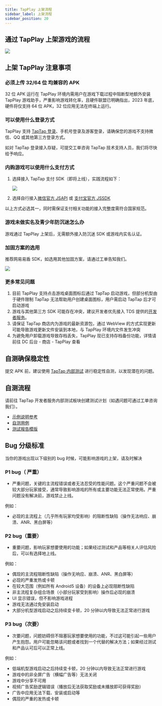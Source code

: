 ```yaml
---
title: TapPlay 上架流程
sidebar_label: 上架流程
sidebar_position: 20
---
```


## 通过 TapPlay 上架游戏的流程

![](https://img.tapimg.com/market/images/3e162c77d3c77d6c948b295804172f63.png)

## 上架 TapPlay 注意事项

### 必须上传 32/64 位 均兼容的 APK

32 位 APK 运行在 TapPlay 环境内需用户在游戏下载过程中阻断型地额外安装 TapPlay 游戏助手，严重影响游戏转化率，且硬件联盟已明确指出，2023 年底，硬件将仅支持 64 位 APK，32 位应用无法在终端上运行。

### 可以使用什么登录方式

TapPlay 支持 [TapTap 登录](/sdk/taptap-login/features/)、手机号登录及游客登录，请确保您的游戏不支持微信、QQ 或其他第三方登录方式。

如对 TapTap 登录接入存疑，可提交工单咨询 TapTap 技术支持人员，我们将尽快给予响应。

### 内购游戏可以使用什么支付方式

1. 选择接入 TapTap 支付 SDK（即将上线），实践流程如下：

   ![](/img/tap-play/flow-pay.svg)

2. 选择自行接入[微信官方 JSAPI](https://pay.weixin.qq.com/wiki/doc/api/H5.php?chapter=15_1) 或 [支付宝官方 JSSDK](https://opendocs.alipay.com/open/203/105285)

以上方式必选其一，同时需保证支付相关功能的接入完整度需符合国家规范。

### 游戏未做实名及青少年防沉迷怎么办

游戏通过 TapPlay 上架后，无需额外接入防沉迷 SDK 或游戏内实名认证。

### 加固方案的选用

推荐网易易盾 SDK，如选用其他加固方案，请通过工单告知我们。

![](/img/tap-play/ticket.png)

### 更多常见问题

1. 目前 TapPlay 支持点击游戏桌面图标后通过 TapTap 启动游戏，但部分机型由于硬件限制 TapTap 无法帮助用户创建桌面图标，用户需启动 TapTap 后才可启动游戏
2. 游戏与其他第三方 SDK 可能存在冲突，建议开发者优先接入 TDS 提供的[开发者服务](/)。
3. 请保证 TapTap 商店内为游戏的最新资源包，通过 WebView 的方式实现更新可能导致游戏更新文件安装到本地，与 TapPlay 环境内文件发生冲突
4. 为避免用户卸载游戏导致存档丢失，TapPlay 现已支持存档备份功能，详情请前往 DC 后台 - 商店 - TapPlay 查看

## 自测确保稳定性

提交 APK 前，建议使用 [TapTap 内部测试](https://developer.taptap.cn/docs/store/test/test-internaltest/) 进行稳定性自测，以发现潜在的问题。

## 自测流程

请前往 TapTap 开发者服务内部测试板块创建测试计划（如遇问题可通过工单咨询我们）。

- [示例说明参考](https://developer.taptap.cn/docs/store/test/test-internaltest/)
- [自测用例](pathname:///files/tapplay-test-cases.xlsx)
- [测试报告模版](pathname:///files/tapplay-test-report-template.pdf)

## Bug 分级标准

当你的游戏出现以下级别的 bug 时候，可能影响游戏的上架，请及时解决

### P1 bug（ 严重）

- 严重问题，关键的主流程错误或者无法忍受的性能问题。这个严重问题不会被较大部分玩家接受，通常导致影响游戏的所有或主要功能无法正常使用。严重问题没有解决前，游戏禁止上线。

例如：

- 必现的主流程上（几乎所有玩家均受影响）的阻断性缺陷（操作无法响应、崩溃、ANR、黑白屏等）

### P2 bug（重要）

- 重要问题，影响玩家想要使用的功能；如果经过测试和产品等相关人评估风险后，可以有选择地上线。

例如：

- 偶现的主流程阻断性缺陷（操作无响应、崩溃、ANR、黑白屏等）
- 必现的严重发热或卡顿
- 在较大范围（例如所有 Android5 设备）的设备上必现阻断性缺陷
- 非主流程复杂组合场景（小部分玩家受到影响）操作后必现的崩溃
- UI 显示错误，但不影响游戏进程
- 游戏无法通过免安装启动
- 大部分机型游戏启动之后持续变卡顿，20 分钟以内导致无法正常进行游戏

### P3 bug（次要）

- 次要问题，问题妨碍但不阻塞玩家想要使用的功能，不过这可能引起一些用户产生抱怨。用户可能忽略该问题或者找到一个代替的解决方法；如果经过测试和产品认可后可以正常上线。

例如：

- 低端机型游戏启动之后持续变卡顿，20 分钟以内导致无法正常进行游戏
- 游戏中的非全屏广告（横幅广告等）无法关闭
- 游戏中分享不可用
- 视频广告奖励逻辑错误（播放后无法获取奖励或未播放即可获得奖励）
- 广告中应用无法下载、安装或启动等
- 偶现的严重的发热或卡顿
